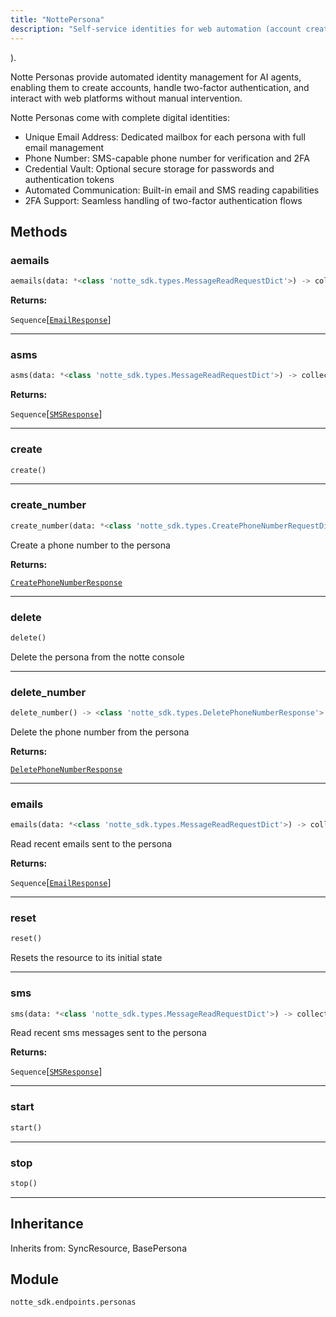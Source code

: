 ```yaml
---
title: "NottePersona"
description: "Self-service identities for web automation (account creation, 2FA,etc"
---
```


).

Notte Personas provide automated identity management for AI agents, enabling them to create accounts, handle two-factor authentication, and interact with web platforms without manual intervention.

Notte Personas come with complete digital identities:
- Unique Email Address: Dedicated mailbox for each persona with full email management
- Phone Number: SMS-capable phone number for verification and 2FA
- Credential Vault: Optional secure storage for passwords and authentication tokens
- Automated Communication: Built-in email and SMS reading capabilities
- 2FA Support: Seamless handling of two-factor authentication flows

## Methods

### aemails

```python
aemails(data: *<class 'notte_sdk.types.MessageReadRequestDict'>) -> collections.abc.Sequence[notte_sdk.types.EmailResponse]
```

**Returns:**

`Sequence`[[`EmailResponse`](/sdk-reference/misc/emailresponse)]

---

### asms

```python
asms(data: *<class 'notte_sdk.types.MessageReadRequestDict'>) -> collections.abc.Sequence[notte_sdk.types.SMSResponse]
```

**Returns:**

`Sequence`[[`SMSResponse`](/sdk-reference/misc/smsresponse)]

---

### create

```python
create()
```

---

### create_number

```python
create_number(data: *<class 'notte_sdk.types.CreatePhoneNumberRequestDict'>) -> <class 'notte_sdk.types.CreatePhoneNumberResponse'>
```

Create a phone number to the persona

**Returns:**

[`CreatePhoneNumberResponse`](/sdk-reference/misc/createphonenumberresponse)

---

### delete

```python
delete()
```

Delete the persona from the notte console

---

### delete_number

```python
delete_number() -> <class 'notte_sdk.types.DeletePhoneNumberResponse'>
```

Delete the phone number from the persona

**Returns:**

[`DeletePhoneNumberResponse`](/sdk-reference/misc/deletephonenumberresponse)

---

### emails

```python
emails(data: *<class 'notte_sdk.types.MessageReadRequestDict'>) -> collections.abc.Sequence[notte_sdk.types.EmailResponse]
```

Read recent emails sent to the persona

**Returns:**

`Sequence`[[`EmailResponse`](/sdk-reference/misc/emailresponse)]

---

### reset

```python
reset()
```

Resets the resource to its initial state

---

### sms

```python
sms(data: *<class 'notte_sdk.types.MessageReadRequestDict'>) -> collections.abc.Sequence[notte_sdk.types.SMSResponse]
```

Read recent sms messages sent to the persona

**Returns:**

`Sequence`[[`SMSResponse`](/sdk-reference/misc/smsresponse)]

---

### start

```python
start()
```

---

### stop

```python
stop()
```

---


## Inheritance

Inherits from: SyncResource, BasePersona


## Module

`notte_sdk.endpoints.personas`
